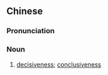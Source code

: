 {{also|决定性}}
==Chinese==
{{zh-forms|s=决定性|type=21}}

===Pronunciation===
{{zh-pron
|m=juédìngxìng
|c=kyut3 ding6 sing3
|cat=n
}}

===Noun===
{{zh-noun}}

# [[decisiveness]]; [[conclusiveness]]
